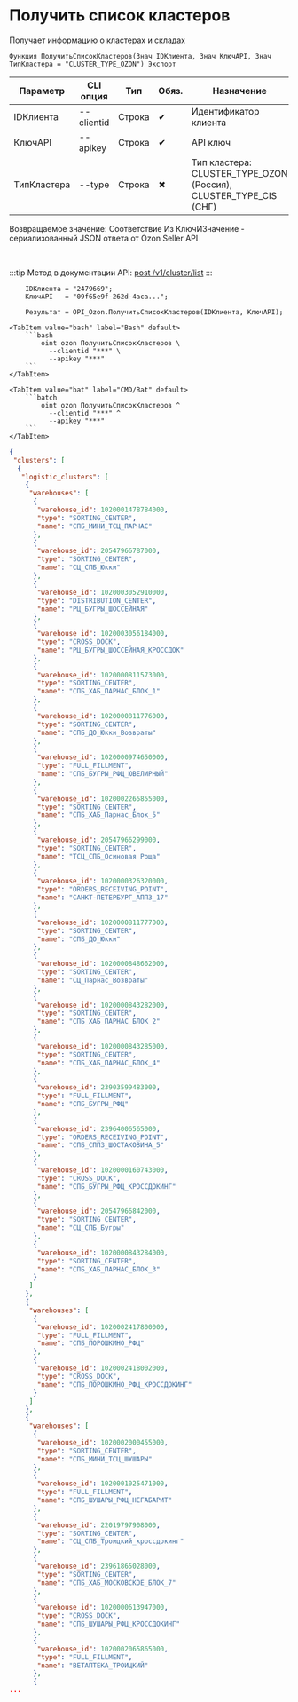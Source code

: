 ﻿---
sidebar_position: 1
description: Получить список кластеров и другие функции для работы с Ozon в Открытом пакете интеграций - бесплатной open-source библиотеке интеграций для 1С:Предприятие 8, OneScript и CLI
keywords: [1C, 1С, 1С:Предприятие, 1С:Предприятие 8.3, API, Интеграция, Сервисы, Обмен, OneScript, CLI, Ozon]
---


# Получить список кластеров
 Получает информацию о кластерах и складах



`Функция ПолучитьСписокКластеров(Знач IDКлиента, Знач КлючAPI, Знач ТипКластера = "CLUSTER_TYPE_OZON") Экспорт`

  | Параметр | CLI опция | Тип | Обяз. | Назначение |
  |-|-|-|-|-|
  | IDКлиента | --clientid | Строка | &#x2714; | Идентификатор клиента |
  | КлючAPI | --apikey | Строка | &#x2714; | API ключ |
  | ТипКластера | --type | Строка | &#x2716; | Тип кластера: CLUSTER_TYPE_OZON (Россия), CLUSTER_TYPE_CIS (СНГ) |

  
  Возвращаемое значение:   Соответствие Из КлючИЗначение - сериализованный JSON ответа от Ozon Seller API

<br/>

:::tip
Метод в документации API: [post /v1/cluster/list](https://docs.ozon.ru/api/seller/#operation/SupplyDraftAPI_DraftClusterList)
:::
<br/>


```bsl title="Пример использования для 1С:Предприятие/OneScript"
    IDКлиента = "2479669";
    КлючAPI   = "09f65e9f-262d-4aca...";

    Результат = OPI_Ozon.ПолучитьСписокКластеров(IDКлиента, КлючAPI);
```
    

 <Tabs>
  
    <TabItem value="bash" label="Bash" default>
        ```bash
            oint ozon ПолучитьСписокКластеров \
              --clientid "***" \
              --apikey "***"
        ```
    </TabItem>
  
    <TabItem value="bat" label="CMD/Bat" default>
        ```batch
            oint ozon ПолучитьСписокКластеров ^
              --clientid "***" ^
              --apikey "***"
        ```
    </TabItem>
</Tabs>


```json title="Результат"
{
 "clusters": [
  {
   "logistic_clusters": [
    {
     "warehouses": [
      {
       "warehouse_id": 1020001478784000,
       "type": "SORTING_CENTER",
       "name": "СПБ_МИНИ_ТСЦ_ПАРНАС"
      },
      {
       "warehouse_id": 20547966787000,
       "type": "SORTING_CENTER",
       "name": "СЦ_СПБ_Юкки"
      },
      {
       "warehouse_id": 1020003052910000,
       "type": "DISTRIBUTION_CENTER",
       "name": "РЦ_БУГРЫ_ШОССЕЙНАЯ"
      },
      {
       "warehouse_id": 1020003056184000,
       "type": "CROSS_DOCK",
       "name": "РЦ_БУГРЫ_ШОССЕЙНАЯ_КРОССДОК"
      },
      {
       "warehouse_id": 1020000811573000,
       "type": "SORTING_CENTER",
       "name": "СПБ_ХАБ_ПАРНАС_БЛОК_1"
      },
      {
       "warehouse_id": 1020000811776000,
       "type": "SORTING_CENTER",
       "name": "СПБ_ДО_Юкки_Возвраты"
      },
      {
       "warehouse_id": 1020000974650000,
       "type": "FULL_FILLMENT",
       "name": "СПБ_БУГРЫ_РФЦ_ЮВЕЛИРНЫЙ"
      },
      {
       "warehouse_id": 1020002265855000,
       "type": "SORTING_CENTER",
       "name": "СПБ_ХАБ_Парнас_Блок_5"
      },
      {
       "warehouse_id": 20547966299000,
       "type": "SORTING_CENTER",
       "name": "ТСЦ_СПБ_Осиновая Роща"
      },
      {
       "warehouse_id": 1020000326320000,
       "type": "ORDERS_RECEIVING_POINT",
       "name": "САНКТ-ПЕТЕРБУРГ_АППЗ_17"
      },
      {
       "warehouse_id": 1020000811777000,
       "type": "SORTING_CENTER",
       "name": "СПБ_ДО_Юкки"
      },
      {
       "warehouse_id": 1020000848662000,
       "type": "SORTING_CENTER",
       "name": "СЦ_Парнас_Возвраты"
      },
      {
       "warehouse_id": 1020000843282000,
       "type": "SORTING_CENTER",
       "name": "СПБ_ХАБ_ПАРНАС_БЛОК_2"
      },
      {
       "warehouse_id": 1020000843285000,
       "type": "SORTING_CENTER",
       "name": "СПБ_ХАБ_ПАРНАС_БЛОК_4"
      },
      {
       "warehouse_id": 23903599483000,
       "type": "FULL_FILLMENT",
       "name": "СПБ_БУГРЫ_РФЦ"
      },
      {
       "warehouse_id": 23964006565000,
       "type": "ORDERS_RECEIVING_POINT",
       "name": "СПБ_СППЗ_ШОСТАКОВИЧА_5"
      },
      {
       "warehouse_id": 1020000160743000,
       "type": "CROSS_DOCK",
       "name": "СПБ_БУГРЫ_РФЦ_КРОССДОКИНГ"
      },
      {
       "warehouse_id": 20547966842000,
       "type": "SORTING_CENTER",
       "name": "СЦ_СПБ_Бугры"
      },
      {
       "warehouse_id": 1020000843284000,
       "type": "SORTING_CENTER",
       "name": "СПБ_ХАБ_ПАРНАС_БЛОК_3"
      }
     ]
    },
    {
     "warehouses": [
      {
       "warehouse_id": 1020002417800000,
       "type": "FULL_FILLMENT",
       "name": "СПБ_ПОРОШКИНО_РФЦ"
      },
      {
       "warehouse_id": 1020002418002000,
       "type": "CROSS_DOCK",
       "name": "СПБ_ПОРОШКИНО_РФЦ_КРОССДОКИНГ"
      }
     ]
    },
    {
     "warehouses": [
      {
       "warehouse_id": 1020002000455000,
       "type": "SORTING_CENTER",
       "name": "СПБ_МИНИ_ТСЦ_ШУШАРЫ"
      },
      {
       "warehouse_id": 1020001025471000,
       "type": "FULL_FILLMENT",
       "name": "СПБ_ШУШАРЫ_РФЦ_НЕГАБАРИТ"
      },
      {
       "warehouse_id": 22019797908000,
       "type": "SORTING_CENTER",
       "name": "СЦ_СПБ_Троицкий_кроссдокинг"
      },
      {
       "warehouse_id": 23961865028000,
       "type": "SORTING_CENTER",
       "name": "СПБ_ХАБ_МОСКОВСКОЕ_БЛОК_7"
      },
      {
       "warehouse_id": 1020000613947000,
       "type": "CROSS_DOCK",
       "name": "СПБ_ШУШАРЫ_РФЦ_КРОССДОКИНГ"
      },
      {
       "warehouse_id": 1020002065865000,
       "type": "FULL_FILLMENT",
       "name": "ВЕТАПТЕКА_ТРОИЦКИЙ"
      },
      {
...
```
